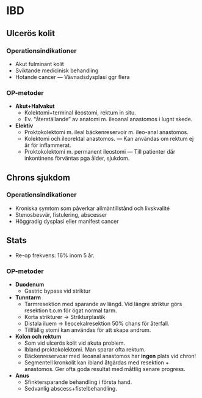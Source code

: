 # IBD

## Ulcerös kolit

### Operationsindikationer

- Akut fulminant kolit
- Sviktande medicinisk behandling
- Hotande cancer --- Vävnadsdysplasi ggr flera

### OP-metoder

- **Akut+Halvakut**
    - Kolektomi+terminal ileostomi, rektum in situ.
    - Ev. "återställande" av anatomi m. ileoanal anastomos i lugnt skede.
- **Elektiv**
    - Proktokolektomi m. ileal bäckenreservoir m. ileo-anal anastomos.
    - Kolektomi och ileorektal anastomos. --- Kan användas om rektum ej är för inflammerat.
    - Proktokolektomi m. permanent ileostomi --- Till patienter där inkontinens förväntas
    pga ålder, sjukdom.

## Chrons sjukdom

### Operationsindikationer

- Kroniska symtom som påverkar allmäntillstånd och livskvalité
- Stenosbesvär, fistulering, abscesser
- Höggradig dysplasi eller manifest cancer

::: {.callout-note}

# Stats

- Re-op frekvens: 16% inom 5 år.

:::

### OP-metoder

- **Duodenum**
    - Gastric bypass vid striktur
- **Tunntarm**
    - Tarmresektion med sparande av längd. Vid längre striktur görs resektion t.o.m för ögat
      normal tarm.
    - Korta strikturer -> Strikturplastik
    - Distala iluem -> Ileocekalresektion 50% chans för återfall.
    - Tillfällig stomi kan användas för att skapa andrum.
- **Kolon och rektum**
    - Som vid ulcerös kolit vid akuta problem.
    - Ibland proktokolektomi. Man sparar ofta rektum.
    - Bäckenreservoar med ileoanal anastomos har **ingen** plats vid chron!
    - Segmentell kronkolit kan ibland åtgärdas med resektion + anastomos. Ger ofta goda
    resultat med måttlig senare progress.
- **Anus**
    - Sfinktersparande behandling i första hand.
    - Sedvanlig abscess+fistelbehandling.
